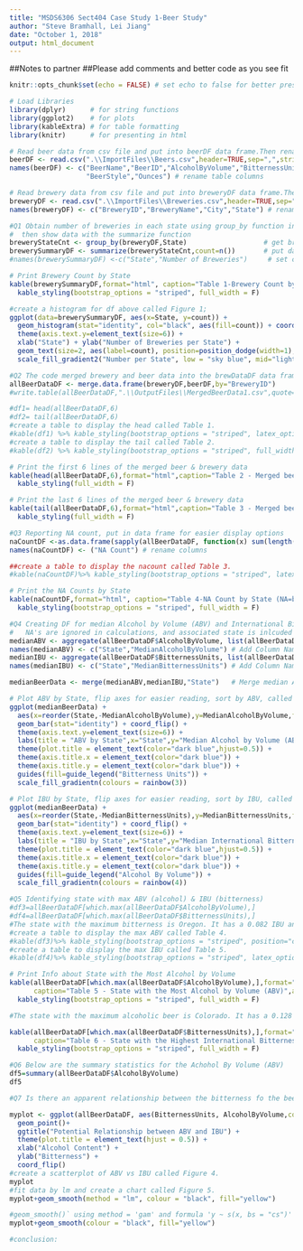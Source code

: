 ```yaml
---
title: "MSDS6306 Sect404 Case Study 1-Beer Study"
author: "Steve Bramhall, Lei Jiang"
date: "October 1, 2018"
output: html_document
---
```


##Notes to partner
##Please add comments and better code as you see fit

```r
knitr::opts_chunk$set(echo = FALSE) # set echo to false for better presentation
```

```r
# Load Libraries
library(dplyr)      # for string functions
library(ggplot2)    # for plots
library(kableExtra) # for table formatting
library(knitr)      # for presenting in html
```

```r
# Read beer data from csv file and put into beerDF data frame.Then rename columns to be more readable.
beerDF <- read.csv(".\\ImportFiles\\Beers.csv",header=TRUE,sep=",",stringsAsFactors = TRUE, encoding = "UTF-8")
names(beerDF) <- c("BeerName","BeerID","AlcoholByVolume","BitternessUnits","BreweryID",
                   "BeerStyle","Ounces") # rename table columns

# Read brewery data from csv file and put into breweryDF data frame.Then rename columns to be more readable.
breweryDF <- read.csv(".\\ImportFiles\\Breweries.csv",header=TRUE,sep=",",stringsAsFactors = FALSE)
names(breweryDF) <- c("BreweryID","BreweryName","City","State") # rename table columns
```

```r
#Q1 Obtain number of breweries in each state using group_by function in library dplyr,
#  then show data with the summarize function
breweryStateCnt <- group_by(breweryDF,State)                   # get brewery count by state
brewerySummaryDF <- summarize(breweryStateCnt,count=n())       # put data into a dataframe for easier manipulation
#names(brewerySummaryDF) <-c("State","Number of Breweries")     # set column names

# Print Brewery Count by State
kable(brewerySummaryDF,format="html", caption="Table 1-Brewery Count by State",align='c') %>% 
  kable_styling(bootstrap_options = "striped", full_width = F)

#create a histogram for df above called Figure 1;
ggplot(data=brewerySummaryDF, aes(x=State, y=count)) + 
  geom_histogram(stat="identity", col="black", aes(fill=count)) + coord_flip()+ 
  theme(axis.text.y=element_text(size=6)) + 
  xlab("State") + ylab("Number of Breweries per State") +
  geom_text(size=2, aes(label=count), position=position_dodge(width=1), vjust=0.5) +
  scale_fill_gradient2("Number per State", low = "sky blue", mid="light blue", high = "blue", midpoint=20)

```
```r
#Q2 The code merged brewery and beer data into the brewDataDF data frame
allBeerDataDF <- merge.data.frame(breweryDF,beerDF,by="BreweryID")
#write.table(allBeerDataDF,".\\OutputFiles\\MergedBeerData1.csv",quote=FALSE,sep=',',row.names=FALSE)

#df1= head(allBeerDataDF,6)
#df2= tail(allBeerDataDF,6)
#create a table to display the head called Table 1.
#kable(df1) %>% kable_styling(bootstrap_options = "striped", latex_options =c("striped","hold_position"),full_width = F)
#create a table to display the tail called Table 2.
#kable(df2) %>% kable_styling(bootstrap_options = "striped", full_width = F)

# Print the first 6 lines of the merged beer & brewery data
kable(head(allBeerDataDF,6),format="html",caption="Table 2 - Merged beer and brewery data (BEGINNING OF DATA)",align='c',row.names = F) %>%
  kable_styling(full_width = F)

# Print the last 6 lines of the merged beer & brewery data
kable(tail(allBeerDataDF,6),format="html",caption="Table 3 - Merged beer and brewery data (END OF DATA)",align='c', row.names = F) %>%
  kable_styling(full_width = F)
```

```r
#Q3 Reporting NA count, put in data frame for easier display options
naCountDF <-as.data.frame(sapply(allBeerDataDF, function(x) sum(length(which(is.na(x))))))
names(naCountDF) <- ("NA Count") # rename columns

##create a table to display the nacount called Table 3.
#kable(naCountDF)%>% kable_styling(bootstrap_options = "striped", latex_options =c("striped","hold_position"),full_width = F)

# Print the NA Counts by State
kable(naCountDF,format="html", caption="Table 4-NA Count by State (NA=blanks)",align='c') %>% 
  kable_styling(bootstrap_options = "striped", full_width = F)
```

```r
#Q4 Creating DF for median Alcohol by Volume (ABV) and International Bitterness Units (IBU)
#   NA's are ignored in calculations, and associated state is inlcuded in the data frame
medianABV <- aggregate(allBeerDataDF$AlcoholByVolume, list(allBeerDataDF$State), median, na.rm=TRUE)
names(medianABV) <- c("State","MedianAlcoholByVolume") # Add Column Names
medianIBU <- aggregate(allBeerDataDF$BitternessUnits, list(allBeerDataDF$State), median, na.rm=TRUE)
names(medianIBU) <- c("State","MedianBitternessUnits") # Add Column Names

medianBeerData <- merge(medianABV,medianIBU,"State")   # Merge median ABV & IBU into one DF 

# Plot ABV by State, flip axes for easier reading, sort by ABV, called Figure 2.
ggplot(medianBeerData) + 
  aes(x=reorder(State,-MedianAlcoholByVolume),y=MedianAlcoholByVolume,fill=MedianBitternessUnits,na.omit=TRUE) +   
  geom_bar(stat="identity") + coord_flip() +                                                # make hoizontal plot
  theme(axis.text.y=element_text(size=6)) +                                                 # decrease axis font
  labs(title = "ABV by State",x="State",y="Median Alcohol by Volume (ABV)") +               # add axes titles
  theme(plot.title = element_text(color="dark blue",hjust=0.5)) +                           # format main title
  theme(axis.title.x = element_text(color="dark blue")) +                                   # format x title
  theme(axis.title.y = element_text(color="dark blue")) +                                   # format y title
  guides(fill=guide_legend("Bitterness Units")) +                                           # label legend
  scale_fill_gradientn(colours = rainbow(3))

# Plot IBU by State, flip axes for easier reading, sort by IBU, called Figure 3.
ggplot(medianBeerData) + 
  aes(x=reorder(State,-MedianBitternessUnits),y=MedianBitternessUnits,fill=MedianAlcoholByVolume,na.omit=TRUE) +   
  geom_bar(stat="identity") + coord_flip() +                                                # make hoizontal plot
  theme(axis.text.y=element_text(size=6)) +                                                 # decrease axis font
  labs(title = "IBU by State",x="State",y="Median International Bitternesss Units (IBU)") + # add axes titles
  theme(plot.title = element_text(color="dark blue",hjust=0.5)) +                           # format main title
  theme(axis.title.x = element_text(color="dark blue")) +                                   # format x title
  theme(axis.title.y = element_text(color="dark blue")) +                                   # format y title
  guides(fill=guide_legend("Alcohol By Volume")) +                                          # label legend
  scale_fill_gradientn(colours = rainbow(4))
```

```r
#Q5 Identifying state with max ABV (alcohol) & IBU (bitterness)
#df3=allBeerDataDF[which.max(allBeerDataDF$AlcoholByVolume),]
#df4=allBeerDataDF[which.max(allBeerDataDF$BitternessUnits),]
#The state with the maximum bitterness is Oregon. It has a 0.082 IBU and comes from the Astoria Brewing Company. The beer is the Bitter Bitch Imperial IPA.
#create a table to display the max ABV called Table 4.
#kable(df3)%>% kable_styling(bootstrap_options = "striped", position="center",font_size=11, full_width =T)
#create a table to display the max IBU called Table 5.
#kable(df4)%>% kable_styling(bootstrap_options = "striped", latex_options =c("striped","hold_position"),font_size=11,full_width = F)

# Print Info about State with the Most Alcohol by Volume
kable(allBeerDataDF[which.max(allBeerDataDF$AlcoholByVolume),],format="html", 
      caption="Table 5 - State with the Most Alcohol by Volume (ABV)",align='c',row.names=F) %>% 
  kable_styling(bootstrap_options = "striped", full_width = F)

#The state with the maximum alcoholic beer is Colorado. It has a 0.128 ABV and comes from the Upslope Brewing Company. The beer is the Lee Hill Series Vol. 5, a Belgian Style Quadrupel Ale.

kable(allBeerDataDF[which.max(allBeerDataDF$BitternessUnits),],format="html", 
      caption="Table 6 - State with the Highest International Bitterness Units (IBU)",align='c',row.names=F) %>% 
  kable_styling(bootstrap_options = "striped", full_width = F)
```
```r
#Q6 Below are the summary statistics for the Achohol By Volume (ABV)
df5=summary(allBeerDataDF$AlcoholByVolume)
df5
```
```r
#Q7 Is there an apparent relationship between the bitterness fo the beer and its alcoholic content

myplot <- ggplot(allBeerDataDF, aes(BitternessUnits, AlcoholByVolume,col=AlcoholByVolume)) +
  geom_point()+
  ggtitle("Potential Relationship between ABV and IBU") +
  theme(plot.title = element_text(hjust = 0.5)) +
  xlab("Alcohol Content") +
  ylab("Bitterness") +
  coord_flip()
#create a scatterplot of ABV vs IBU called Figure 4.
myplot 
#fit data by lm and create a chart called Figure 5.
myplot+geom_smooth(method = "lm", colour = "black", fill="yellow")

#geom_smooth()` using method = 'gam' and formula 'y ~ s(x, bs = "cs")'
myplot+geom_smooth(colour = "black", fill="yellow") 

#conclusion:

```

